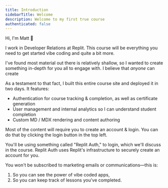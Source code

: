```yaml
---
title: Introduction
sidebarTitle: Welcome
description: Welcome to my first true course
authenticated: false
---
```


Hi, I'm Matt 👋

I work in Developer Relations at Replit. This course will be everything you need to get started vibe coding and quite a bit more.

I've found most material out there is relatively shallow, so I wanted to create something in-depth for you all to engage with. I believe that _anyone_ can create

As a testament to that fact, I built this entire course site and deployed it in two days. It features:

- Authentication for course tracking & completion, as well as certificate generation
- User management and internal analytics so I can understand student completion
- Custom MD / MDX rendering and content authoring

Most of the content will require you to create an account & login. You can do that by clicking the login button in the top left. 

You'll be using something called "Replit Auth," to login, which we'll discuss in the course. Replit Auth uses Replit's infrastructure to securely create an account for you.

You won't be subscribed to marketing emails or communications—this is:

1. So you can see the power of vibe coded apps,
2. So you can keep track of lessons you've completed. 

